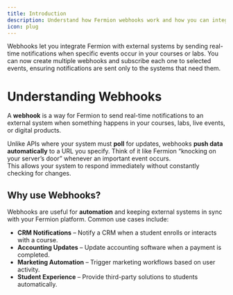 ```yaml
---
title: Introduction
description: Understand how Fermion webhooks work and how you can integrate them in your system
icon: plug
---
```

Webhooks let you integrate Fermion with external systems by sending real-time notifications 
when specific events occur in your courses or labs. You can now create multiple webhooks and subscribe each one to selected events, 
ensuring notifications are sent only to the systems that need them.

# Understanding Webhooks

A **webhook** is a way for Fermion to send real-time notifications to an external system when something happens in your courses, labs, live events, or digital products.  

Unlike APIs where your system must **poll** for updates, webhooks **push data automatically** to a URL you specify.
<Info>
Think of it like Fermion “knocking on your server’s door” whenever an important event occurs.  
This allows your system to respond immediately without constantly checking for changes.
</Info>

## Why use Webhooks?

Webhooks are useful for **automation** and keeping external systems in sync with your Fermion platform. Common use cases include:

-  **CRM Notifications** – Notify a CRM when a student enrolls or interacts with a course.  
-  **Accounting Updates** – Update accounting software when a payment is completed.  
-  **Marketing Automation** – Trigger marketing workflows based on user activity.  
-  **Student Experience** – Provide third-party solutions to students automatically.  
